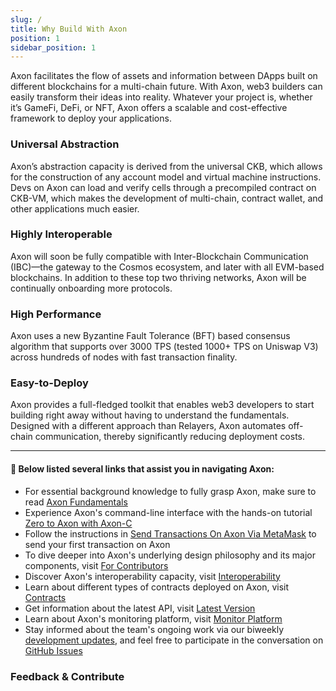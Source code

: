 ```yaml
---
slug: /
title: Why Build With Axon
position: 1
sidebar_position: 1
---
```


Axon facilitates the flow of assets and information between DApps built on different blockchains for a multi-chain future. With Axon, web3 builders can easily transform their ideas into reality. Whatever your project is, whether it’s GameFi, DeFi, or NFT, Axon offers a scalable and cost-effective framework to deploy your applications.



### Universal Abstraction

Axon’s abstraction capacity is derived from the universal CKB, which allows for the construction of any account model and virtual machine instructions. Devs on Axon can load and verify cells through a precompiled contract on CKB-VM, which makes the development of multi-chain, contract wallet, and other applications much easier.



### Highly Interoperable

Axon will soon be fully compatible with Inter-Blockchain Communication (IBC)—the gateway to the Cosmos ecosystem, and later with all EVM-based blockchains. In addition to these top two thriving networks, Axon will be continually onboarding more protocols.



### High Performance

Axon uses a new Byzantine Fault Tolerance (BFT) based consensus algorithm that supports over 3000 TPS (tested 1000+ TPS on Uniswap V3) across hundreds of nodes with fast transaction finality.



### Easy-to-Deploy

Axon provides a full-fledged toolkit that enables web3 developers to start building right away without having to understand the fundamentals. Designed with a different approach than Relayers, Axon automates off-chain communication, thereby significantly reducing deployment costs.

*** 

#### 🧭 Below listed several links that assist you in navigating Axon:
- For essential background knowledge to fully grasp Axon, make sure to read [Axon Fundamentals](https://docs.axonweb3.io/fundamentals)
- Experience Axon's command-line interface with the hands-on tutorial [Zero to Axon with Axon-C](https://docs.axonweb3.io/getting-started/for-dapp-devs/zero_to_axon_with_axon_cli)
- Follow the instructions in [Send Transactions On Axon Via MetaMask](https://docs.axonweb3.io/getting-started/for-dapp-devs/send_transactions_on_axon_via_metaMask) to send your first transaction on Axon
- To dive deeper into Axon's underlying design philosophy and its major components, visit [For Contributors](https://docs.axonweb3.io/category/for-contributors)
- Discover Axon's interoperability capacity, visit [Interoperability](https://docs.axonweb3.io/getting-started/for-contributor/interoperability)
- Learn about different types of contracts deployed on Axon, visit [Contracts](https://docs.axonweb3.io/category/contracts)
- Get information about the latest API, visit [Latest Version](https://docs.axonweb3.io/api/latest_version)
- Learn about Axon's monitoring platform, visit [Monitor Platform](https://docs.axonweb3.io/devops/monitoring-platform)
- Stay informed about the team's ongoing work via our biweekly [development updates](https://github.com/axonweb3/axon/issues?q=is%3Aissue+sort%3Aupdated-desc+label%3Aupdates), and feel free to participate in the conversation on [GitHub Issues](https://github.com/axonweb3/axon/issues)



<div id="homepage">

<h3 style={{ fontSize: '26px' }}>Feedback & Contribute</h3>

<div className="row feedback-contribute">
    <div className="col col--4">
        <ImageCard
            title="Community"
            light={useBaseUrl('/img/community_light.svg')}
            dark={useBaseUrl('/img/community_dark.svg')}
            url=""
            description="Under construction, please wait"
            imagePosition="right"
        />
    </div>
    <div className="col col--4">
        <ImageCard
            title="Feedback"
            light={useBaseUrl('/img/feedback_light.svg')}
            dark={useBaseUrl('/img/feedback_dark.svg')}
            url="https://twitter.com/AxonWeb3"
            description="Tell us what you think"
            imagePosition="right"
        />
    </div>
    <div className="col col--4">
        <ImageCard
            title="Contribute"
            light={useBaseUrl('/img/contribute_light.svg')}
            dark={useBaseUrl('/img/contribute_dark.svg')}
            url="https://github.com/axonweb3/axon"
            description="Submit a pull request"
            imagePosition="right"
        />
    </div>
</div>
</div>

